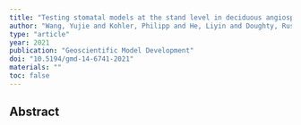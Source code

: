 ```yaml
---
title: "Testing stomatal models at the stand level in deciduous angiosperm and evergreen gymnosperm forests using CliMA Land (v0. 1)"
author: "Wang, Yujie and Kohler, Philipp and He, Liyin and Doughty, Russell and Braghiere, Renato K and Wood, Jeffrey D and Frankenberg, Christian"
type: "article"
year: 2021
publication: "Geoscientific Model Development"
doi: "10.5194/gmd-14-6741-2021"
materials: ""
toc: false
---
```


## Abstract

